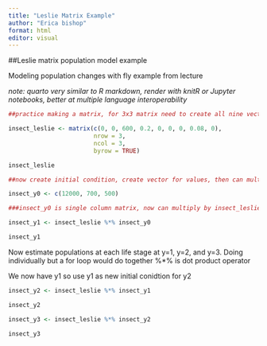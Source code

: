 ```yaml
---
title: "Leslie Matrix Example"
author: "Erica bishop"
format: html
editor: visual
---
```


##Leslie matrix population model example

Modeling population changes with fly example from lecture

*note: quarto very similar to R markdown, render with knitR or Jupyter notebooks, better at multiple language interoperability*

```r
##practice making a matrix, for 3x3 matrix need to create all nine vectors. can be made all in one step or in two separate steps. One step shown below in nested function

insect_leslie <- matrix(c(0, 0, 600, 0.2, 0, 0, 0, 0.08, 0), 
                        nrow = 3, 
                        ncol = 3, 
                        byrow = TRUE)

insect_leslie

```

```r
##now create initial condition, create vector for values, then can multiply matrix by vectors to solve system

insect_y0 <- c(12000, 700, 500)

###insect_y0 is single column matrix, now can multiply by insect_leslie, can store outputs

insect_y1 <- insect_leslie %*% insect_y0

insect_y1
```

Now estimate populations at each life stage at y=1, y=2, and y=3. Doing individually but a for loop would do together
%*% is dot product operator

We now have y1 so use y1 as new initial conidtion for y2

```r

insect_y2 <- insect_leslie %*% insect_y1

insect_y2
```

```r
insect_y3 <- insect_leslie %*% insect_y2

insect_y3
```



